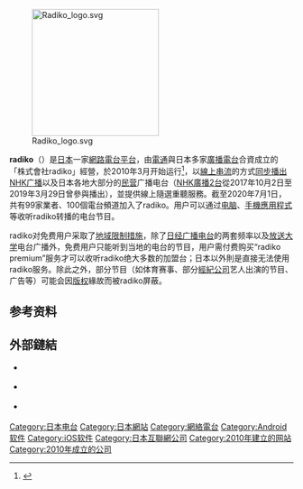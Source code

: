 {{Lowercase}}
{{expand|time=2017-02-14T14:45:37+00:00}}
[[File:Radiko_logo.svg|225px]]

'''radiko'''（{{lang-ja|ラジコ}}）是[[日本|日本]]一家[[網路電台|網路電台]][[流媒体|平台]]，由[[電通|電通]]與日本多家[[廣播電台|廣播電台]]合資成立的「株式會社radiko」經營，於2010年3月开始运行<ref>{{cite news|title=NHK将在9月开始网络广播|url=http://www.cnbeta.com/articles/144678.htm|accessdate=2017-02-14|publisher=cnBeta|date=2011-06-03|archive-date=2017-02-15|archive-url=https://web.archive.org/web/20170215031107/http://www.cnbeta.com/articles/144678.htm|dead-url=no}}</ref>，以[[流媒体|線上串流]]的方式[[同步廣播|同步播出]][[NHK广播|NHK广播]]以及日本各地大部分的[[商业广播|民营]]广播电台（[[NHK廣播第2頻率|NHK廣播2台]]從2017年10月2日至2019年3月29日曾參與播出），並提供線上隨選重聽服務。截至2020年7月1日，共有99家業者、100個電台頻道加入了radiko。用户可以通过[[电脑|电脑]]、[[手機應用程式|手機應用程式]]等收听radiko转播的电台节目。

radiko对免费用户采取了[[區域限制|地域限制措施]]，除了[[日经广播电台|日经广播电台]]的两套频率以及[[放送大学|放送大学]]电台广播外，免费用户只能听到当地的电台的节目，用户需付费购买“radiko premium”服务才可以收听radiko绝大多数的加盟台；日本以外則是直接无法使用radiko服务。除此之外，部分节目（如体育赛事、部分[[經紀公司|經紀公司]]艺人出演的节目、广告等）可能会因[[版权|版权]]緣故而被radiko屏蔽。

== 参考资料 ==
{{reflist}}

== 外部鏈結 ==
* {{official website|http://radiko.jp/}} {{ja}}
* {{Twitter|radiko_jp}} {{ja}}
* {{Facebook|radiko.jp}} {{ja}}

{{日本小作品}}

[[Category:日本电台|Category:日本电台]]
[[Category:日本網站|Category:日本網站]]
[[Category:網絡電台|Category:網絡電台]]
[[Category:Android软件|Category:Android软件]]
[[Category:iOS软件|Category:iOS软件]]
[[Category:日本互聯網公司|Category:日本互聯網公司]]
[[Category:2010年建立的网站|Category:2010年建立的网站]]
[[Category:2010年成立的公司|Category:2010年成立的公司]]
